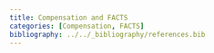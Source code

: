 ```yaml
---
title: Compensation and FACTS
categories: [Compensation, FACTS]
bibliography: ../../_bibliography/references.bib
--- 
```

